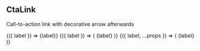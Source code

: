 

<Meta title="Components/CtaLink" />

## CtaLink

Call-to-action link with decorative arrow afterwards

<Canvas>
  <Story
    name="Default"
    args={{ label: "Check tickets" }}
    parameters={{ design: { disable: true } }}
  >
    {({ label }) => <CtaLink to="https://goright.io">{label}</CtaLink>}
  </Story>
  <Story
    name="Arrow back"
    args={{ label: "Check tickets" }}
    parameters={{ design: { disable: true } }}
  >
    {({ label }) => (
      <CtaLink to="https://goright.io" arrow="start">
        {label}
      </CtaLink>
    )}
  </Story>
  <Story
    name="Underline"
    args={{ label: "Check tickets", underline: true }}
    parameters={{ design: { disable: true } }}
  >
    {({ label, ...props }) => (
      <CtaLink to="https://goright.io" arrow="start" {...props}>
        {label}
      </CtaLink>
    )}
  </Story>
</Canvas>

<ArgsTable of={CtaLink} />
